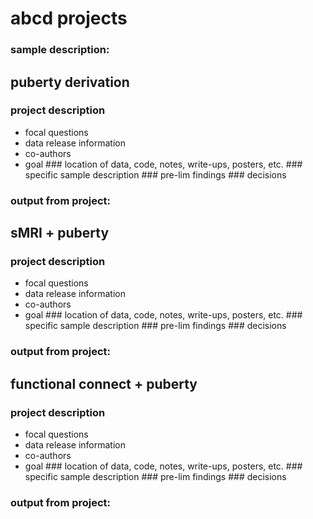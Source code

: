# abcd projects

### sample description: 

## puberty derivation 

### project description
  - focal questions 
  - data release information
  - co-authors
  - goal 
### location of data, code, notes, write-ups, posters, etc.
### specific sample description 
### pre-lim findings 
### decisions

### output from project:

## sMRI + puberty 

### project description
  - focal questions 
  - data release information
  - co-authors
  - goal 
### location of data, code, notes, write-ups, posters, etc.
### specific sample description 
### pre-lim findings 
### decisions

### output from project:

## functional connect + puberty 

### project description
  - focal questions 
  - data release information
  - co-authors
  - goal 
### location of data, code, notes, write-ups, posters, etc.
### specific sample description 
### pre-lim findings 
### decisions

### output from project: